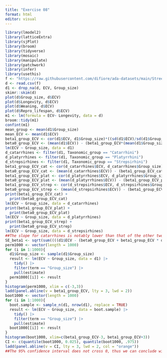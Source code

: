 ```yaml
---
title: "Exercise 08"
format: html
editor: visual
---
```


```r
library(lmodel2) 
library(latticeExtra)
library(sjPlot) 
library(broom) 
library(tidyverse) 
library(mosaic)
library(manipulate) 
library(patchwork) 
library(infer) 
library(usethis)
f <- "https://raw.githubusercontent.com/difiore/ada-datasets/main/Street_et_al_2017.csv"
d <- read.csv(f)
d1 <- drop_na(d, ECV, Group_size)
skimr::skim(d)
plot(d$Group_size, d$ECV)
plot(d$Longevity, d$ECV)
plot(d$Weaning, d$ECV)
plot(d$Repro_lifespan, d$ECV)
m1 <- lm(formula = ECV~ Longevity, data = d)
broom::tidy(m1)
confint(m1)
mean_group <- mean(d1$Group_size)
mean_ECV <- mean(d1$ECV)
beta1_group_ECV <- cor(d1$ECV, d1$Group_size)*((sd(d1$ECV)/sd(d1$Group_size)))
beta0_group_ECV <- (mean(d1$ECV)) - (beta1_group_ECV*(mean(d1$Group_size)))
lm(ECV ~ Group_size, data = d1)
d_catarrhines <- filter(d1, Taxonomic_group == "Catarrhini")
d_platyrrhines <- filter(d1, Taxonomic_group == "Platyrrhini")
d_strepsirhines <- filter(d1, Taxonomic_group == "Strepsirhini")
beta1_group_ECV_cat <- cor(d_catarrhines$ECV, d_catarrhines$Group_size)*((sd(d_catarrhines$ECV)/sd(d_catarrhines$Group_size)))
beta0_group_ECV_cat <- (mean(d_catarrhines$ECV)) - (beta1_group_ECV_cat*(mean(d_catarrhines$Group_size)))
beta1_group_ECV_plat <- cor(d_platyrrhines$ECV, d_platyrrhines$Group_size)*((sd(d_platyrrhines$ECV)/sd(d_platyrrhines$Group_size)))
beta0_group_ECV_plat <- (mean(d_platyrrhines$ECV)) - (beta1_group_ECV_plat*(mean(d_platyrrhines$Group_size)))
beta1_group_ECV_strep <- cor(d_strepsirhines$ECV, d_strepsirhines$Group_size)*((sd(d_strepsirhines$ECV)/sd(d_strepsirhines$Group_size)))
beta0_group_ECV_strep <- (mean(d_strepsirhines$ECV)) - (beta1_group_ECV_strep*(mean(d_strepsirhines$Group_size)))
print(beta1_group_ECV_cat) +
  print(beta0_group_ECV_cat)
lm(ECV ~ Group_size, data = d_catarrhines)
print(beta1_group_ECV_plat) +
  print(beta0_group_ECV_plat)
lm(ECV ~ Group_size, data = d_platyrrhines)
print(beta1_group_ECV_strep) +
  print(beta0_group_ECV_strep)
lm(ECV ~ Group_size, data = d_strepsirhines)
##The slope for catarrhines is notably lower than that of the other two groups. The intercepts are also vastly different, at 83, 16, and 8 respectively##
SE_beta1 <- sqrt(sum((((d1$ECV - (beta0_group_ECV + beta1_group_ECV * d1$Group_size))^2)/(nrow(d1) - 1 - 1))/(sum((d1$Group_size - mean(d1$Group_size))^2))))
perm1000 <- vector(length = 1000)
for (i in 1:1000){
  d1$Group_size <- sample(d1$Group_size)
  result <- lm(ECV ~ Group_size, data = d1) |>
    tidy() |>
    filter(term == "Group_size") |>
    pull(estimate)
  perm1000[[i]] <- result
}
histogram(perm1000, xlim = c(-3,3))
ladd(panel.abline(v = beta1_group_ECV, lty = 3, lwd = 2))
boot1000 <- vector(length = 1000)
for (i in 1:1000){
  boot.sample <- sample_n(d1, nrow(d1), replace = TRUE)
  result <- lm(ECV ~ Group_size, data = boot.sample) |>
    tidy() |>
    filter(term == "Group_size") |>
    pull(estimate)
  boot1000[[i]] <- result
}
histogram(boot1000, xlim=c(beta1_group_ECV-3, beta1_group_ECV+3))
CI <- c(quantile(boot1000, 0.025), quantile(boot1000, .975))
ladd(panel.abline(v = CI, lty = 3, lwd = 2, col = "orange"))
##The 95% confidence interval does not cross 0, thus we can conclude with 95% confidence that the slope is different than zero.
```
